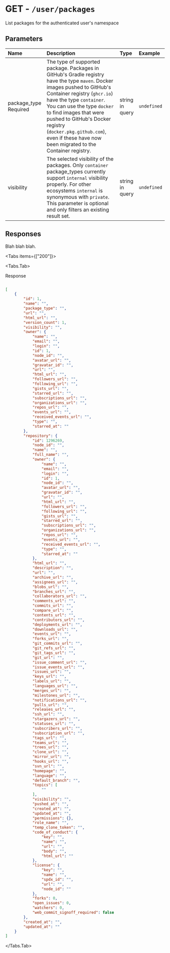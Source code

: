 
# GET - `/user/packages`

List packages for the authenticated user's namespace

## Parameters

| Name | Description | Type | Example |
| :---- | :---- | :---- | :---- |
| package_type <span class="bg-blue-100 text-blue-800 text-xs font-medium me-2 px-2.5 py-0.5 rounded dark:bg-blue-900 dark:text-blue-300">Required</span> | The type of supported package. Packages in GitHub's Gradle registry have the type `maven`. Docker images pushed to GitHub's Container registry (`ghcr.io`) have the type `container`. You can use the type `docker` to find images that were pushed to GitHub's Docker registry (`docker.pkg.github.com`), even if these have now been migrated to the Container registry. | string in query | `undefined` |
| visibility  | The selected visibility of the packages. Only `container` package_types currently support `internal` visibility properly. For other ecosystems `internal` is synonymous with `private`. This parameter is optional and only filters an existing result set. | string in query | `undefined` |

## Responses

Blah blah blah.

<Tabs items={["200"]}>

<Tabs.Tab>

Response

```json

[
    {
        "id": 1,
        "name": "",
        "package_type": "",
        "url": "",
        "html_url": "",
        "version_count": 1,
        "visibility": "",
        "owner": {
            "name": "",
            "email": "",
            "login": "",
            "id": 1,
            "node_id": "",
            "avatar_url": "",
            "gravatar_id": "",
            "url": "",
            "html_url": "",
            "followers_url": "",
            "following_url": "",
            "gists_url": "",
            "starred_url": "",
            "subscriptions_url": "",
            "organizations_url": "",
            "repos_url": "",
            "events_url": "",
            "received_events_url": "",
            "type": "",
            "starred_at": ""
        },
        "repository": {
            "id": 1296269,
            "node_id": "",
            "name": "",
            "full_name": "",
            "owner": {
                "name": "",
                "email": "",
                "login": "",
                "id": 1,
                "node_id": "",
                "avatar_url": "",
                "gravatar_id": "",
                "url": "",
                "html_url": "",
                "followers_url": "",
                "following_url": "",
                "gists_url": "",
                "starred_url": "",
                "subscriptions_url": "",
                "organizations_url": "",
                "repos_url": "",
                "events_url": "",
                "received_events_url": "",
                "type": "",
                "starred_at": ""
            },
            "html_url": "",
            "description": "",
            "url": "",
            "archive_url": "",
            "assignees_url": "",
            "blobs_url": "",
            "branches_url": "",
            "collaborators_url": "",
            "comments_url": "",
            "commits_url": "",
            "compare_url": "",
            "contents_url": "",
            "contributors_url": "",
            "deployments_url": "",
            "downloads_url": "",
            "events_url": "",
            "forks_url": "",
            "git_commits_url": "",
            "git_refs_url": "",
            "git_tags_url": "",
            "git_url": "",
            "issue_comment_url": "",
            "issue_events_url": "",
            "issues_url": "",
            "keys_url": "",
            "labels_url": "",
            "languages_url": "",
            "merges_url": "",
            "milestones_url": "",
            "notifications_url": "",
            "pulls_url": "",
            "releases_url": "",
            "ssh_url": "",
            "stargazers_url": "",
            "statuses_url": "",
            "subscribers_url": "",
            "subscription_url": "",
            "tags_url": "",
            "teams_url": "",
            "trees_url": "",
            "clone_url": "",
            "mirror_url": "",
            "hooks_url": "",
            "svn_url": "",
            "homepage": "",
            "language": "",
            "default_branch": "",
            "topics": [
                ""
            ],
            "visibility": "",
            "pushed_at": "",
            "created_at": "",
            "updated_at": "",
            "permissions": {},
            "role_name": "",
            "temp_clone_token": "",
            "code_of_conduct": {
                "key": "",
                "name": "",
                "url": "",
                "body": "",
                "html_url": ""
            },
            "license": {
                "key": "",
                "name": "",
                "spdx_id": "",
                "url": "",
                "node_id": ""
            },
            "forks": 0,
            "open_issues": 0,
            "watchers": 0,
            "web_commit_signoff_required": false
        },
        "created_at": "",
        "updated_at": ""
    }
]

```

</Tabs.Tab>

</Tabs>